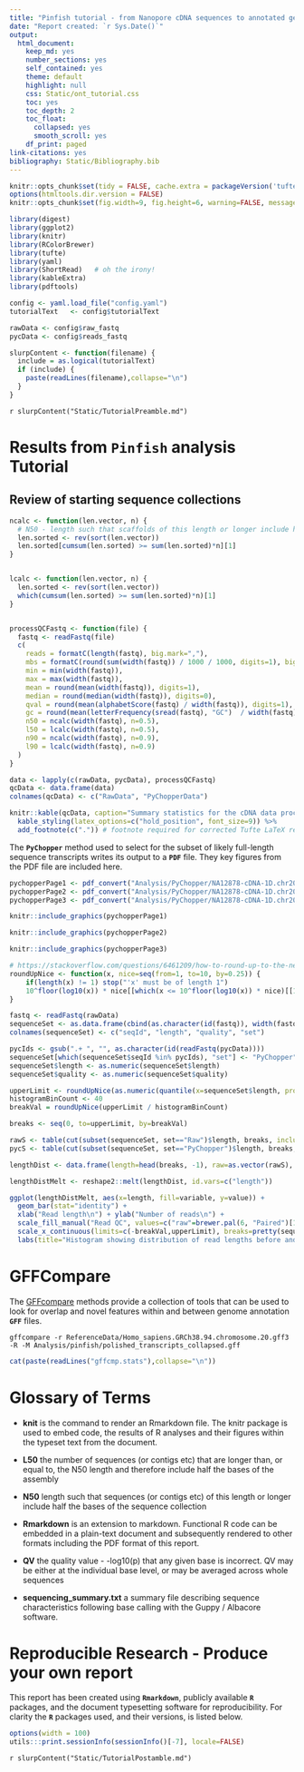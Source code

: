 ```yaml
---
title: "Pinfish tutorial - from Nanopore cDNA sequences to annotated genes"
date: "Report created: `r Sys.Date()`"
output:
  html_document:
    keep_md: yes
    number_sections: yes
    self_contained: yes
    theme: default
    highlight: null
    css: Static/ont_tutorial.css
    toc: yes
    toc_depth: 2
    toc_float:
      collapsed: yes
      smooth_scroll: yes
    df_print: paged
link-citations: yes
bibliography: Static/Bibliography.bib
---
```


```r
knitr::opts_chunk$set(tidy = FALSE, cache.extra = packageVersion('tufte'))
options(htmltools.dir.version = FALSE)
knitr::opts_chunk$set(fig.width=9, fig.height=6, warning=FALSE, message=FALSE)

library(digest)
library(ggplot2)
library(knitr)
library(RColorBrewer)
library(tufte)
library(yaml)
library(ShortRead)   # oh the irony!
library(kableExtra) 
library(pdftools)

config <- yaml.load_file("config.yaml")
tutorialText   <- config$tutorialText

rawData <- config$raw_fastq
pycData <- config$reads_fastq

slurpContent <- function(filename) {
  include = as.logical(tutorialText)
  if (include) {
    paste(readLines(filename),collapse="\n")
  }
}
```


`r slurpContent("Static/TutorialPreamble.md")`

# Results from **`Pinfish`** analysis Tutorial

## Review of starting sequence collections


```r
ncalc <- function(len.vector, n) {
  # N50 - length such that scaffolds of this length or longer include half the bases of the assembly
  len.sorted <- rev(sort(len.vector))
  len.sorted[cumsum(len.sorted) >= sum(len.sorted)*n][1]
}


lcalc <- function(len.vector, n) {
  len.sorted <- rev(sort(len.vector))
  which(cumsum(len.sorted) >= sum(len.sorted)*n)[1]
}


processQCFastq <- function(file) {
  fastq <- readFastq(file)
  c(
    reads = formatC(length(fastq), big.mark=","),
    mbs = formatC(round(sum(width(fastq)) / 1000 / 1000, digits=1), big.mark=","),
    min = min(width(fastq)),
    max = max(width(fastq)),
    mean = round(mean(width(fastq)), digits=1),
    median = round(median(width(fastq)), digits=0),
    qval = round(mean(alphabetScore(fastq) / width(fastq)), digits=1),
    gc = round(mean(letterFrequency(sread(fastq), "GC")  / width(fastq)) * 100, digits=1),
    n50 = ncalc(width(fastq), n=0.5),
    l50 = lcalc(width(fastq), n=0.5),
    n90 = ncalc(width(fastq), n=0.9),
    l90 = lcalc(width(fastq), n=0.9)
  )
}

data <- lapply(c(rawData, pycData), processQCFastq)
qcData <- data.frame(data)
colnames(qcData) <- c("RawData", "PyChopperData")

```




```r
knitr::kable(qcData, caption="Summary statistics for the cDNA data processed before and after PyChopper filtering", booktabs=TRUE, table.envir='table*', linesep="")  %>%
  kable_styling(latex_options=c("hold_position", font_size=9)) %>%
  add_footnote(c(".")) # footnote required for corrected Tufte LaTeX rendering
```


The **`PyChopper`** method used to select for the subset of likely full-length sequence transcripts writes its output to a **`PDF`** file. They key figures from the PDF file are included here.

```r
pychopperPage1 <- pdf_convert("Analysis/PyChopper/NA12878-cDNA-1D.chr20.filt.pychopper.pdf", pages=1)
pychopperPage2 <- pdf_convert("Analysis/PyChopper/NA12878-cDNA-1D.chr20.filt.pychopper.pdf", pages=2)
pychopperPage3 <- pdf_convert("Analysis/PyChopper/NA12878-cDNA-1D.chr20.filt.pychopper.pdf", pages=3)
```


```r
knitr::include_graphics(pychopperPage1)
```

```r
knitr::include_graphics(pychopperPage2)
```

```r
knitr::include_graphics(pychopperPage3)
```


```r

# https://stackoverflow.com/questions/6461209/how-to-round-up-to-the-nearest-10-or-100-or-x
roundUpNice <- function(x, nice=seq(from=1, to=10, by=0.25)) {
    if(length(x) != 1) stop("'x' must be of length 1")
    10^floor(log10(x)) * nice[[which(x <= 10^floor(log10(x)) * nice)[[1]]]]
}

fastq <- readFastq(rawData)
sequenceSet <- as.data.frame(cbind(as.character(id(fastq)), width(fastq), alphabetScore(fastq)/width(fastq) ,"Raw"), stringsAsFactors=FALSE)
colnames(sequenceSet) <- c("seqId", "length", "quality", "set")

pycIds <- gsub(".+ ", "", as.character(id(readFastq(pycData))))
sequenceSet[which(sequenceSet$seqId %in% pycIds), "set"] <- "PyChopper"
sequenceSet$length <- as.numeric(sequenceSet$length)
sequenceSet$quality <- as.numeric(sequenceSet$quality)

upperLimit <- roundUpNice(as.numeric(quantile(x=sequenceSet$length, probs=c(0.995))))
histogramBinCount <- 40
breakVal = roundUpNice(upperLimit / histogramBinCount)

breaks <- seq(0, to=upperLimit, by=breakVal)

rawS <- table(cut(subset(sequenceSet, set=="Raw")$length, breaks, include.lowest=TRUE, right=FALSE))
pycS <- table(cut(subset(sequenceSet, set=="PyChopper")$length, breaks, include.lowest=TRUE, right=FALSE))

lengthDist <- data.frame(length=head(breaks, -1), raw=as.vector(rawS), pychop=as.vector(pycS))

lengthDistMelt <- reshape2::melt(lengthDist, id.vars=c("length"))

ggplot(lengthDistMelt, aes(x=length, fill=variable, y=value)) +
  geom_bar(stat="identity") +
  xlab("Read length\n") + ylab("Number of reads\n") +
  scale_fill_manual("Read QC", values=c("raw"=brewer.pal(6, "Paired")[1], "pychop"=brewer.pal(6, "Paired")[2])) +
  scale_x_continuous(limits=c(-breakVal,upperLimit), breaks=pretty(sequenceSet$length,n=40)) +
  labs(title="Histogram showing distribution of read lengths before and after PyChopper filtering", fill="filter")

```


# GFFCompare

The [GFFcompare](https://github.com/gpertea/gffcompare) methods provide a collection of tools that can be used to look for overlap and novel features within and between genome annotation **`GFF`** files.

```
gffcompare -r ReferenceData/Homo_sapiens.GRCh38.94.chromosome.20.gff3 -R -M Analysis/pinfish/polished_transcripts_collapsed.gff
```


```r
cat(paste(readLines("gffcmp.stats"),collapse="\n"))
```



# Glossary of Terms

* __knit__ is the command to render an Rmarkdown file. The knitr package is used to embed code, the results of R analyses and their figures within the typeset text from the document. 

* __L50__  the number of sequences (or contigs etc) that are longer than, or equal to, the N50 length and therefore include half the bases of the assembly

* __N50__  length such that sequences (or contigs etc) of this length or longer include half the bases of the sequence collection

* __Rmarkdown__ is an extension to markdown. Functional R code can be embedded in a plain-text document and subsequently rendered to other formats including the PDF format of this report.

* __QV__  the quality value - -log10(p) that any given base is incorrect. QV may be either at the individual base level, or may be averaged across whole sequences

* __sequencing_summary.txt__ a summary file describing sequence characteristics following base calling with the Guppy / Albacore software.



# Reproducible Research - Produce your own report

This report has been created using **`Rmarkdown`**, publicly available **`R`** packages, and the \LaTeX document typesetting software for reproducibility. For clarity the **`R`** packages used, and their versions, is listed below.

\fontsize{8}{12}

```r
options(width = 100)
utils:::print.sessionInfo(sessionInfo()[-7], locale=FALSE)
```

\fontsize{10}{14}


`r slurpContent("Static/TutorialPostamble.md")`



